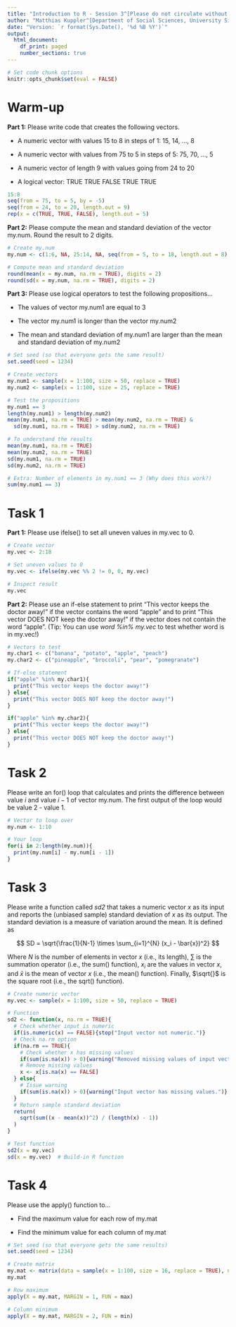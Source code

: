 ---
title: "Introduction to R - Session 3^[Please do not circulate without permission from the author.]"
author: "Matthias Kuppler^[Department of Social Sciences, University Siegen. Email: <matthias.kuppler@uni-siegen.de>.]"
date: "Version: `r format(Sys.Date(), '%d %B %Y')`"
output:
  html_document:
    df_print: paged
    number_sections: true
---

```{r setup, echo=FALSE}
# Set code chunk options
knitr::opts_chunk$set(eval = FALSE)
```

# Warm-up

**Part 1:** Please write code that creates the following vectors.

-   A numeric vector with values 15 to 8 in steps of 1: 15, 14, ..., 8

-   A numeric vector with values from 75 to 5 in steps of 5: 75, 70, ..., 5

-   A numeric vector of length 9 with values going from 24 to 20

-   A logical vector: TRUE TRUE FALSE TRUE TRUE

```{r warm-up-1}
15:8
seq(from = 75, to = 5, by = -5)
seq(from = 24, to = 20, length.out = 9)
rep(x = c(TRUE, TRUE, FALSE), length.out = 5)
```

**Part 2:** Please compute the mean and standard deviation of the vector my.num. Round the result to 2 digits.

```{r warm-up-2}
# Create my.num
my.num <- c(1:6, NA, 25:14, NA, seq(from = 5, to = 18, length.out = 8), NA)

# Compute mean and standard deviation
round(mean(x = my.num, na.rm = TRUE), digits = 2)
round(sd(x = my.num, na.rm = TRUE), digits = 2)
```

**Part 3:** Please use logical operators to test the following propositions...

-   The values of vector my.num1 are equal to 3

-   The vector my.num1 is longer than the vector my.num2

-   The mean and standard deviation of my.num1 are larger than the mean and standard deviation of my.num2

```{r warm-up-3}
# Set seed (so that everyone gets the same result)
set.seed(seed = 1234)

# Create vectors
my.num1 <- sample(x = 1:100, size = 50, replace = TRUE)
my.num2 <- sample(x = 1:100, size = 25, replace = TRUE)

# Test the propositions
my.num1 == 3
length(my.num1) > length(my.num2)
mean(my.num1, na.rm = TRUE) > mean(my.num2, na.rm = TRUE) &
  sd(my.num1, na.rm = TRUE) > sd(my.num2, na.rm = TRUE)

# To understand the results
mean(my.num1, na.rm = TRUE)
mean(my.num2, na.rm = TRUE)
sd(my.num1, na.rm = TRUE)
sd(my.num2, na.rm = TRUE)

# Extra: Number of elements in my.num1 == 3 (Why does this work?)
sum(my.num1 == 3)
```

# Task 1

**Part 1:** Please use ifelse() to set all uneven values in my.vec to 0.

```{r solution-1-1}
# Create vector
my.vec <- 2:18

# Set uneven values to 0
my.vec <- ifelse(my.vec %% 2 != 0, 0, my.vec)

# Inspect result
my.vec
```

**Part 2:** Please use an if-else statement to print "This vector keeps the doctor away!" if the vector contains the word "apple" and to print "This vector DOES NOT keep the doctor away!" if the vector does not contain the word "apple". (Tip: You can use *word %in% my.vec* to test whether word is in my.vec!)

```{r solution-1-2}
# Vectors to test
my.char1 <- c("banana", "potato", "apple", "peach")
my.char2 <- c("pineapple", "broccoli", "pear", "pomegranate")

# If-else statement
if("apple" %in% my.char1){
  print("This vector keeps the doctor away!")
} else{
  print("This vector DOES NOT keep the doctor away!")
}

if("apple" %in% my.char2){
  print("This vector keeps the doctor away!")
} else{
  print("This vector DOES NOT keep the doctor away!")
}
```

# Task 2

Please write an for() loop that calculates and prints the difference between value $i$ and value $i-1$ of vector my.num. The first output of the loop would be value 2 - value 1.

```{r solution-2}
# Vector to loop over
my.num <- 1:10

# Your loop
for(i in 2:length(my.num)){
  print(my.num[i] - my.num[i - 1])
}
```

# Task 3

Please write a function called *sd2* that takes a numeric vector *x* as its input and reports the (unbiased sample) standard deviation of *x* as its output. The standard deviation is a measure of variation around the mean. It is defined as

$$
SD = \sqrt{\frac{1}{N-1} \times \sum_{i=1}^{N} (x_i - \bar{x})^2}
$$

Where $N$ is the number of elements in vector *x* (i.e., its length), $\sum$ is the summation operator (i.e., the sum() function), $x_i$ are the values in vector *x*, and $\bar{x}$ is the mean of vector *x* (i.e., the mean() function). Finally, $\sqrt{}$ is the square root (i.e., the sqrt() function).

```{r solution-3}
# Create numeric vector
my.vec <- sample(x = 1:100, size = 50, replace = TRUE)

# Function
sd2 <- function(x, na.rm = TRUE){
  # Check whether input is numeric
  if(is.numeric(x) == FALSE){stop("Input vector not numeric.")}
  # Check na.rm option
  if(na.rm == TRUE){
    # Check whether x has missing values
    if(sum(is.na(x)) > 0){warning("Removed missing values of input vector.")}
    # Remove missing values
    x <- x[is.na(x) == FALSE]
  } else{
    # Issue warning
    if(sum(is.na(x)) > 0){warning("Input vector has missing values.")}
  }
  # Return sample standard deviation
  return(
    sqrt(sum((x - mean(x))^2) / (length(x) - 1))
  )
}

# Test function
sd2(x = my.vec)
sd(x = my.vec)  # Build-in R function
```

# Task 4

Please use the apply() function to...

-   Find the maximum value for each row of my.mat

-   Find the minimum value for each column of my.mat

```{r solution-4}
# Set seed (so that everyone gets the same results)
set.seed(seed = 1234)

# Create matrix
my.mat <- matrix(data = sample(x = 1:100, size = 16, replace = TRUE), nrow = 4)
my.mat

# Row maximum
apply(X = my.mat, MARGIN = 1, FUN = max)

# Column minimum
apply(X = my.mat, MARGIN = 2, FUN = min)
```
